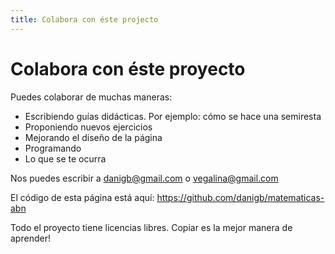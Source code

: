 ```yaml
---
title: Colabora con éste projecto
---
```


# Colabora con éste proyecto

Puedes colaborar de muchas maneras:

- Escribiendo guías didácticas. Por ejemplo: cómo se hace una semiresta
- Proponiendo nuevos ejercicios
- Mejorando el diseño de la página
- Programando
- Lo que se te ocurra

Nos puedes escribir a danigb@gmail.com o vegalina@gmail.com

El código de esta página está aquí: https://github.com/danigb/matematicas-abn

Todo el proyecto tiene licencias libres. Copiar es la mejor manera de aprender!
